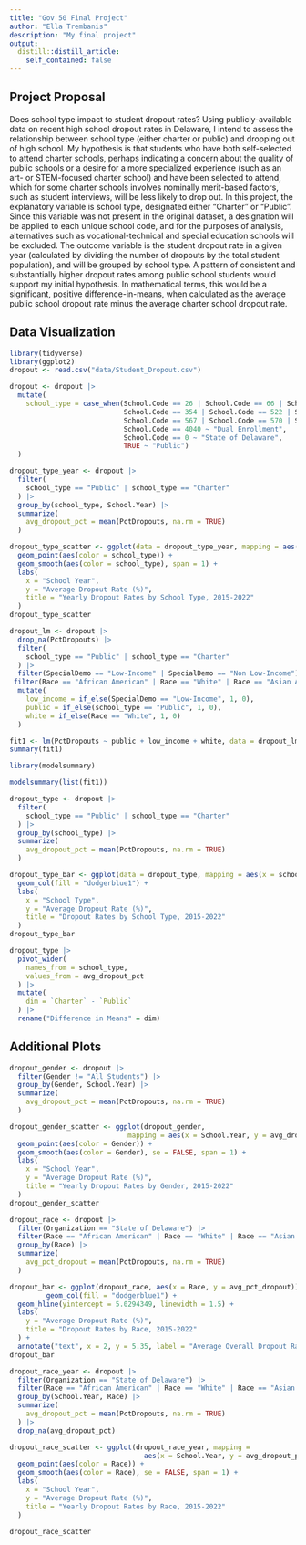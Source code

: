 ```yaml
---
title: "Gov 50 Final Project"
author: "Ella Trembanis"
description: "My final project"
output:
  distill::distill_article:
    self_contained: false
---
```




## Project Proposal

Does school type impact to student dropout rates? Using publicly-available data on recent high school dropout rates in Delaware, I intend to assess the relationship between school type (either charter or public) and dropping out of high school. My hypothesis is that students who have both self-selected to attend charter schools, perhaps indicating a concern about the quality of public schools or a desire for a more specialized experience (such as an art- or STEM-focused charter school) and have been selected to attend, which for some charter schools involves nominally merit-based factors, such as student interviews, will be less likely to drop out. In this project, the explanatory variable is school type, designated either "Charter" or "Public". Since this variable was not present in the original dataset, a designation will be applied to each unique school code, and for the purposes of analysis, alternatives such as vocational-technical and special education schools will be excluded. The outcome variable is the student dropout rate in a given year (calculated by dividing the number of dropouts by the total student population), and will be grouped by school type. A pattern of consistent and substantially higher dropout rates among public school students would support my initial hypothesis. In mathematical terms, this would be a significant, positive difference-in-means, when calculated as the average public school dropout rate minus the average charter school dropout rate.

## Data Visualization

```r
library(tidyverse)
library(ggplot2)
dropout <- read.csv("data/Student_Dropout.csv")
```

```r
dropout <- dropout |>
  mutate(
    school_type = case_when(School.Code == 26 | School.Code == 66 | School.Code == 80 | School.Code == 652 | School.Code == 770 ~ "Vocational-Technical",
                            School.Code == 354 | School.Code == 522 | School.Code == 537 | School.Code == 655 | School.Code == 689 ~ "Public (Alternative/SpecEd)",
                            School.Code == 567 | School.Code == 570 | School.Code == 574 | School.Code == 576 | School.Code == 578 | School.Code == 587 | School.Code == 4055 | School.Code == 4060 | School.Code == 4075 | School.Code == 4080 ~ "Charter",
                            School.Code == 4040 ~ "Dual Enrollment",
                            School.Code == 0 ~ "State of Delaware",
                            TRUE ~ "Public")
  )

dropout_type_year <- dropout |>
  filter(
    school_type == "Public" | school_type == "Charter"
  ) |>
  group_by(school_type, School.Year) |>
  summarize(
    avg_dropout_pct = mean(PctDropouts, na.rm = TRUE)
  )

dropout_type_scatter <- ggplot(data = dropout_type_year, mapping = aes(x = School.Year, y = avg_dropout_pct)) +
  geom_point(aes(color = school_type)) +
  geom_smooth(aes(color = school_type), span = 1) +
  labs(
    x = "School Year",
    y = "Average Dropout Rate (%)",
    title = "Yearly Dropout Rates by School Type, 2015-2022"
  )
dropout_type_scatter
```

```r
dropout_lm <- dropout |>
  drop_na(PctDropouts) |>
  filter(
    school_type == "Public" | school_type == "Charter"
  ) |>
  filter(SpecialDemo == "Low-Income" | SpecialDemo == "Non Low-Income") |>
 filter(Race == "African American" | Race == "White" | Race == "Asian American" | Race == "Hispanic/Latino" | Race == "Multi-Racial" | Race == "Native American") |>
  mutate(
    low_income = if_else(SpecialDemo == "Low-Income", 1, 0),
    public = if_else(school_type == "Public", 1, 0),
    white = if_else(Race == "White", 1, 0)
  )

fit1 <- lm(PctDropouts ~ public + low_income + white, data = dropout_lm)
summary(fit1)

library(modelsummary)

modelsummary(list(fit1))
```

```r
dropout_type <- dropout |>
  filter(
    school_type == "Public" | school_type == "Charter"
  ) |>
  group_by(school_type) |>
  summarize(
    avg_dropout_pct = mean(PctDropouts, na.rm = TRUE)
  )

dropout_type_bar <- ggplot(data = dropout_type, mapping = aes(x = school_type, y = avg_dropout_pct)) +
  geom_col(fill = "dodgerblue1") +
  labs(
    x = "School Type",
    y = "Average Dropout Rate (%)",
    title = "Dropout Rates by School Type, 2015-2022"
  )
dropout_type_bar
```

```r
dropout_type |>
  pivot_wider(
    names_from = school_type,
    values_from = avg_dropout_pct
  ) |>
  mutate(
    dim = `Charter` - `Public`
  ) |>
  rename("Difference in Means" = dim)
```

## Additional Plots

```r
dropout_gender <- dropout |>
  filter(Gender != "All Students") |>
  group_by(Gender, School.Year) |>
  summarize(
    avg_dropout_pct = mean(PctDropouts, na.rm = TRUE)
  )

dropout_gender_scatter <- ggplot(dropout_gender, 
                             mapping = aes(x = School.Year, y = avg_dropout_pct)) +
  geom_point(aes(color = Gender)) +
  geom_smooth(aes(color = Gender), se = FALSE, span = 1) +
  labs(
    x = "School Year",
    y = "Average Dropout Rate (%)",
    title = "Yearly Dropout Rates by Gender, 2015-2022"
  )
dropout_gender_scatter
```

```r
dropout_race <- dropout |>
  filter(Organization == "State of Delaware") |>
  filter(Race == "African American" | Race == "White" | Race == "Asian American" | Race == "Hispanic/Latino" | Race == "Multi-Racial" | Race == "Native American") |>
  group_by(Race) |>
  summarize(
    avg_pct_dropout = mean(PctDropouts, na.rm = TRUE)
  )

dropout_bar <- ggplot(dropout_race, aes(x = Race, y = avg_pct_dropout)) +
         geom_col(fill = "dodgerblue1") +
  geom_hline(yintercept = 5.0294349, linewidth = 1.5) +
  labs(
    y = "Average Dropout Rate (%)",
    title = "Dropout Rates by Race, 2015-2022"
  ) +
  annotate("text", x = 2, y = 5.35, label = "Average Overall Dropout Rate")
dropout_bar
```

```r
dropout_race_year <- dropout |>
  filter(Organization == "State of Delaware") |>
  filter(Race == "African American" | Race == "White" | Race == "Asian American" | Race == "Hispanic/Latino" | Race == "Multi-Racial" | Race == "Native American") |>
  group_by(School.Year, Race) |>
  summarize(
    avg_dropout_pct = mean(PctDropouts, na.rm = TRUE)
  ) |>
  drop_na(avg_dropout_pct)

dropout_race_scatter <- ggplot(dropout_race_year, mapping = 
                                 aes(x = School.Year, y = avg_dropout_pct)) +
  geom_point(aes(color = Race)) +
  geom_smooth(aes(color = Race), se = FALSE, span = 1) +
  labs(
    x = "School Year",
    y = "Average Dropout Rate (%)",
    title = "Yearly Dropout Rates by Race, 2015-2022"
  )

dropout_race_scatter
```
